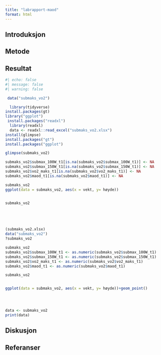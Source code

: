```yaml
---
title: "labrapport-maod"
format: html
---
```


## Introduksjon


## Metode


## Resultat

```r
#| echo: false
#| message: false
#| warning: false

 data("submaks_vo2")

  library(tidyverse)
install.packages(gt)
library("ggplot")
 install.packages("readxl")
  library(readxl)
  data <- readxl::read_excel("submaks_vo2.xlsx")
install(glimpse)
install.packages("gt")
install.packages("ggplot")

glimpse(submaks_vo2)

submaks_vo2$submax_100W_t1[is.na(submaks_vo2$submax_100W_t1)] <- NA
submaks_vo2$submax_150W_t1[is.na(submaks_vo2$submax_150W_t1)] <- NA
submaks_vo2$vo2_maks_t1[is.na(submaks_vo2$vo2_maks_t1)] <- NA
submaks_vo2$maod_t1[is.na(submaks_vo2$maod_t1)] <- NA

submaks_vo2
ggplot(data = submaks_vo2, aes(x = vekt, y= høyde))


submaks_vo2





(submaks_vo2.xlsx)
data("submaks_vo2")
?submaks_vo2

submaks_vo2
submaks_vo2$submax_100W_t1 <- as.numeric(submaks_vo2$submax_100W_t1)
submaks_vo2$submax_150W_t1 <- as.numeric(submaks_vo2$submax_150W_t1)
submaks_vo2$vo2_maks_t1 <- as.numeric(submaks_vo2$vo2_maks_t1)
submaks_vo2$maod_t1 <- as.numeric(submaks_vo2$maod_t1)

submaks_vo2


ggplot(data = submaks_vo2, aes(x = vekt, y= høyde))+geom_point()




data <- submaks_vo2
print(data)
```


## Diskusjon
 

## Referanser


